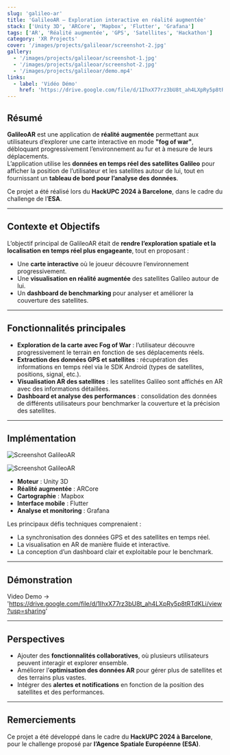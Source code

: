 ```yaml
---
slug: 'galileo-ar'
title: 'GalileoAR — Exploration interactive en réalité augmentée'
stack: ['Unity 3D', 'ARCore', 'Mapbox', 'Flutter', 'Grafana']
tags: ['AR', 'Réalité augmentée', 'GPS', 'Satellites', 'Hackathon']
category: 'XR Projects'
cover: '/images/projects/galileoar/screenshot-2.jpg'
gallery:
  - '/images/projects/galileoar/screenshot-1.jpg'
  - '/images/projects/galileoar/screenshot-2.jpg'
  - '/images/projects/galileoar/demo.mp4'
links:
  - label: 'Vidéo Démo'
    href: 'https://drive.google.com/file/d/1IhxX77rz3bU8t_ah4LXpRy5p8tRTdKLi/view?usp=sharing'
---
```


## Résumé

**GalileoAR** est une application de **réalité augmentée** permettant aux utilisateurs d’explorer une carte interactive en mode **"fog of war"**, débloquant progressivement l’environnement au fur et à mesure de leurs déplacements.  
L’application utilise les **données en temps réel des satellites Galileo** pour afficher la position de l’utilisateur et les satellites autour de lui, tout en fournissant un **tableau de bord pour l’analyse des données**.

Ce projet a été réalisé lors du **HackUPC 2024 à Barcelone**, dans le cadre du challenge de l’**ESA**.

---

## Contexte et Objectifs

L’objectif principal de GalileoAR était de **rendre l’exploration spatiale et la localisation en temps réel plus engageante**, tout en proposant :  

- Une **carte interactive** où le joueur découvre l’environnement progressivement.  
- Une **visualisation en réalité augmentée** des satellites Galileo autour de lui.  
- Un **dashboard de benchmarking** pour analyser et améliorer la couverture des satellites.  

---

## Fonctionnalités principales

- **Exploration de la carte avec Fog of War** : l’utilisateur découvre progressivement le terrain en fonction de ses déplacements réels.  
- **Extraction des données GPS et satellites** : récupération des informations en temps réel via le SDK Android (types de satellites, positions, signal, etc.).  
- **Visualisation AR des satellites** : les satellites Galileo sont affichés en AR avec des informations détaillées.  
- **Dashboard et analyse des performances** : consolidation des données de différents utilisateurs pour benchmarker la couverture et la précision des satellites.  

---

## Implémentation

![Screenshot GalileoAR](/images/projects/galileoar/screenshot-1.jpg)

![Screenshot GalileoAR](/images/projects/galileoar/screenshot-2.jpg)

- **Moteur** : Unity 3D  
- **Réalité augmentée** : ARCore  
- **Cartographie** : Mapbox  
- **Interface mobile** : Flutter  
- **Analyse et monitoring** : Grafana  

Les principaux défis techniques comprenaient :  
- La synchronisation des données GPS et des satellites en temps réel.  
- La visualisation en AR de manière fluide et interactive.  
- La conception d’un dashboard clair et exploitable pour le benchmark.  

---

## Démonstration

Video Demo -> 'https://drive.google.com/file/d/1IhxX77rz3bU8t_ah4LXpRy5p8tRTdKLi/view?usp=sharing'

---

## Perspectives

- Ajouter des **fonctionnalités collaboratives**, où plusieurs utilisateurs peuvent interagir et explorer ensemble.  
- Améliorer l’**optimisation des données AR** pour gérer plus de satellites et des terrains plus vastes.  
- Intégrer des **alertes et notifications** en fonction de la position des satellites et des performances.  

---

## Remerciements

Ce projet a été développé dans le cadre du **HackUPC 2024 à Barcelone**, pour le challenge proposé par **l’Agence Spatiale Européenne (ESA)**.  
